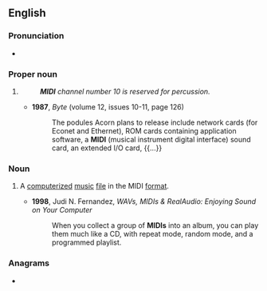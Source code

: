 {{also|midi|Midi|miði|mídí}}
{{wikipedia}}
==English==

===Pronunciation===
* {{IPA|en|/ˈmɪdi/}}

===Proper noun===
{{en-proper noun}}

# {{abbreviation of|en|{{w|Musical Instrument Digital Interface}}}}
#: '''''MIDI''' channel number 10 is reserved for percussion.''
#* '''1987''', ''Byte'' (volume 12, issues 10-11, page 126)
#*: The podules Acorn plans to release include network cards (for Econet and Ethernet), ROM cards containing application software, a '''MIDI''' (musical instrument digital interface) sound card, an extended I/O card, {{...}}

===Noun===
{{en-noun}}

# {{lb|en|informal}} A [[computerized]] [[music]] [[file]] in the MIDI [[format]].
#* '''1998''', Judi N. Fernandez, ''WAVs, MIDIs & RealAudio: Enjoying Sound on Your Computer''
#*: When you collect a group of '''MIDIs''' into an album, you can play them much like a CD, with repeat mode, random mode, and a programmed playlist.

===Anagrams===
* {{anagrams|en|a=diim|imid|imid-}}
